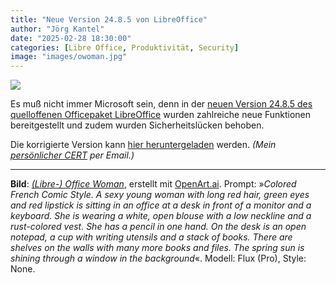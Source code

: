 ```yaml
---
title: "Neue Version 24.8.5 von LibreOffice"
author: "Jörg Kantel"
date: "2025-02-28 18:30:00"
categories: [Libre Office, Produktivität, Security]
image: "images/owoman.jpg"
---
```


[![](images/owoman-b.jpg)](https://www.flickr.com/photos/schockwellenreiter/54355486897/)

Es muß nicht immer Microsoft sein, denn in der [neuen Version 24.8.5 des  quelloffenen Officepaket LibreOffice](https://www.libreoffice.org/about-us/security/advisories/cve-2025-0514/) wurden zahlreiche neue Funktionen bereitgestellt und zudem wurden Sicherheitslücken behoben. 

Die korrigierte Version kann [hier heruntergeladen](https://de.libreoffice.org/download/download/) werden. *(Mein [persönlicher CERT](https://wwwuser.gwdguser.de/~mreiman1/) per Email.)*

---

**Bild**: *[(Libre-) Office Woman](https://www.flickr.com/photos/schockwellenreiter/54355486897/)*, erstellt mit [OpenArt.ai](https://openart.ai/home). Prompt: »*Colored French Comic Style. A sexy young woman with long red hair, green eyes and red lipstick is sitting in an office at a desk in front of a monitor and a keyboard. She is wearing a white, open blouse with a low neckline and a rust-colored vest. She has a pencil in one hand. On the desk is an open notepad, a cup with writing utensils and a stack of books. There are shelves on the walls with many more books and files. The spring sun is shining through a window in the background*«. Modell: Flux (Pro), Style: None.